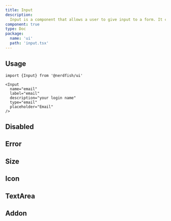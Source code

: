 ```yaml
---
title: Input
description:
  Input is a component that allows a user to give input to a form. It can be
component: true
type: Doc
package:
  name: 'ui'
  path: 'input.tsx'
---
```


<ComponentExample src="/components/examples/input/demo.tsx">
  <InputDemo />
</ComponentExample>

## Usage

```tsx
import {Input} from '@nerdfish/ui'
```

```tsx
<Input
  name="email"
  label="email"
  description="your login name"
  type="email"
  placeholder="Email"
/>
```

## Disabled

<ComponentExample src="/components/examples/input/disabled.tsx">
  <InputDisabled />
</ComponentExample>

## Error

<ComponentExample src="/components/examples/input/error.tsx">
  <InputError />
</ComponentExample>

## Size

<ComponentExample src="/components/examples/input/size.tsx">
  <InputSize />
</ComponentExample>

## Icon

<ComponentExample src="/components/examples/input/icon.tsx">
  <InputIcon />
</ComponentExample>

## TextArea

<ComponentExample src="/components/examples/input/textarea.tsx">
  <InputTextArea />
</ComponentExample>

## Addon

<ComponentExample src="/components/examples/input/addon.tsx">
  <InputAddonDemo />
</ComponentExample>
